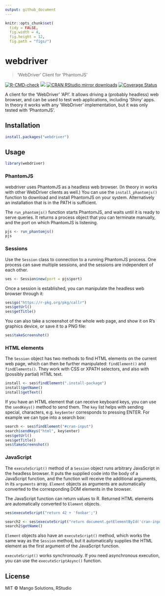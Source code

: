 ```yaml
---
output: github_document
---
```


```r
knitr::opts_chunk$set(
  tidy = FALSE,
  fig.width = 4,
  fig.height = 12,
  fig.path = "figs/")
```

# webdriver

> 'WebDriver' Client for 'PhantomJS'

  <!-- badges: start -->
  [![R-CMD-check](https://github.com/rstudio/webdriver/workflows/R-CMD-check/badge.svg)](https://github.com/rstudio/webdriver/actions)
  [![](https://www.r-pkg.org/badges/version/webdriver)](https://www.r-pkg.org/pkg/webdriver)
  [![CRAN RStudio mirror downloads](https://cranlogs.r-pkg.org/badges/webdriver)](https://www.r-pkg.org/pkg/webdriver)
  [![Coverage Status](https://img.shields.io/codecov/c/github/rstudio/webdriver/main.svg)](https://codecov.io/github/rstudio/webdriver?branch=main)
  <!-- badges: end -->



A client for the 'WebDriver' 'API'. It allows driving a (probably headless)
web browser, and can be used to test web applications, including 'Shiny'
apps. In theory it works with any 'WebDriver' implementation, but it was only
tested with 'PhantomJS'.

## Installation

```r
install.packages("webdriver")
```

## Usage

```r
library(webdriver)
```

### PhantomJS

webdriver uses PhantomJS as a headless web browser. (In theory in works
with other WebDriver clients as well.) You can use the `install_phantomjs()`
function to download and install PhantomJS on your system. Alternatively
an installation that is in the PATH is sufficient.

The `run_phantomjs()` function starts PhantomJS, and waits until it is ready
to serve queries. It returns a process object that you can terminate
manually, and the port on which PhantomJS is listening.

```r
pjs <- run_phantomjs()
pjs
```

### Sessions

Use the `Session` class to connection to a running PhantomJS process.
One process can save multiple sessions, and the sessions are independent
of each other.

```r
ses <- Session$new(port = pjs$port)
```

Once a session is established, you can manipulate the headless web browser
through it:

```r
ses$go("https://r-pkg.org/pkg/callr")
ses$getUrl()
ses$getTitle()
```

You can also take a screenshot of the whole web page, and show it on R's
graphics device, or save it to a PNG file:


```r
ses$takeScreenshot()
```

### HTML elements

The `Session` object has two methods to find HTML elements on the current
web page, which can then be further manipulated: `findElement()` and
`findElements()`. They work with CSS or XPATH selectors, and also with
(possibly partial) HTML text.

```r
install <- ses$findElement(".install-package")
install$getName()
install$getText()
```

If you have an HTML element that can receive keyboard keys, you can use
the `sendKeys()` method to send them. The `key` list helps with sending
special, characters, e.g. `key$enter` corresponds to pressing ENTER. For
example we can type into a search box:

```r
search <- ses$findElement("#cran-input")
search$sendKeys("html", key$enter)
ses$getUrl()
ses$getTitle()
ses$takeScreenshot()
```

### JavaScript

The `executeScript()` method of a `Session` object runs arbitrary JavaScript
in the headless browser. It puts the supplied code into the body of a
JavaScript function, and the function will receive the additional arguments,
in its `arguments` array. `Element` objects as arguments are automatically
converted to the corresponding DOM elements in the browser.

The JavaScript function can return values to R. Returned HTML elements are
automatically converted to `Element` objects.

```r
ses$executeScript("return 42 + 'foobar';")
```

```r
search2 <- ses$executeScript("return document.getElementById('cran-input');")
search2$getName()
```

`Element` objects also have an `executeScript()` method, which works the
same way as the `Session` method, but it automatically supplies the HTML
element as the first argument of the JavaScript function.

`executeScript()` works synchronously. If you need asynchronous execution,
you can use the `executeScriptAsync()` function.

## License

MIT © Mango Solutions, RStudio
